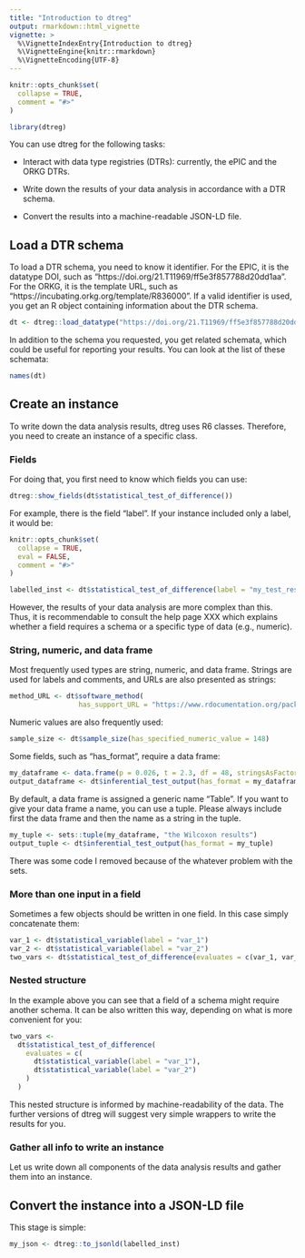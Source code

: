 ```yaml
---
title: "Introduction to dtreg"
output: rmarkdown::html_vignette
vignette: >
  %\VignetteIndexEntry{Introduction to dtreg}
  %\VignetteEngine{knitr::rmarkdown}
  %\VignetteEncoding{UTF-8}
---
```


```r
knitr::opts_chunk$set(
  collapse = TRUE,
  comment = "#>"
)
```

```r
library(dtreg)
```
You can use dtreg for the following tasks:

* Interact with data type registries (DTRs): currently, the ePIC and the ORKG DTRs.

* Write down the results of your data analysis in accordance with a DTR schema.

* Convert the results into a machine-readable JSON-LD file. 

## Load a DTR schema 

To load a DTR schema, you need to know it identifier.
For the EPIC, it is the datatype DOI, such as "https://doi.org/21.T11969/ff5e3f857788d20dd1aa".
For the ORKG, it is the template URL, such as "https://incubating.orkg.org/template/R836000".
If a valid identifier is used, you get an R object containing information about the DTR schema.

```r
dt <- dtreg::load_datatype("https://doi.org/21.T11969/ff5e3f857788d20dd1aa")
```
In addition to the schema you requested, you get related schemata, which could be  useful for reporting your results.
You can look at the list of these schemata:

```r
names(dt)
```
## Create an instance 

To write down the data analysis results, dtreg uses R6 classes. Therefore, you need to create an instance of a specific class.

### Fields 

For doing that, you first need to know which fields you can use: 

```r
dtreg::show_fields(dt$statistical_test_of_difference())
```

For example, there is the field "label". If your instance included only a label, it would be:


```r
knitr::opts_chunk$set(
  collapse = TRUE,
  eval = FALSE,
  comment = "#>"
)
```

```r
labelled_inst <- dt$statistical_test_of_difference(label = "my_test_results")
```

However, the results of your data analysis are more complex than this.
Thus, it is recommendable to consult the help page XXX which explains whether a field requires a schema or a specific type of data (e.g., numeric).  

### String, numeric, and data frame

Most frequently used types are string, numeric, and data frame.
Strings are used for labels and comments, and URLs are also presented as strings:

```r
method_URL <- dt$software_method(
                 has_support_URL = "https://www.rdocumentation.org/packages/stats/versions/3.6.2/topics/wilcox.test")
```

Numeric values are also frequently used:

```r
sample_size <- dt$sample_size(has_specified_numeric_value = 148)
```

Some fields, such as "has_format", require a data frame: 

```r
my_dataframe <- data.frame(p = 0.026, t = 2.3, df = 48, stringsAsFactors = FALSE)
output_dataframe <- dt$inferential_test_output(has_format = my_dataframe)
```

By default, a data frame is assigned a generic name "Table". If you want to give your data frame a name, you can use a tuple. Please always include first the data frame and then the name as a string in the tuple. 

```r
my_tuple <- sets::tuple(my_dataframe, "the Wilcoxon results")
output_tuple <- dt$inferential_test_output(has_format = my_tuple)
```

There was some code I removed because of the whatever problem with the sets. 

### More than one input in a field

Sometimes a few objects should be written in one field.
In this case simply concatenate them:

```r
var_1 <- dt$statistical_variable(label = "var_1")
var_2 <- dt$statistical_variable(label = "var_2")
two_vars <- dt$statistical_test_of_difference(evaluates = c(var_1, var_2))
```

### Nested structure

In the example above you can see that a field of a schema might require another schema. It can be also written this way, depending on what is more convenient for you: 


```r
two_vars <- 
  dt$statistical_test_of_difference(
    evaluates = c(
      dt$statistical_variable(label = "var_1"),
      dt$statistical_variable(label = "var_2")
    )
  )
```

This nested structure is informed by machine-readability of the data. The further versions of dtreg will suggest very simple wrappers to write the results for you.

### Gather all info to write an instance 

Let us write down all components of the data analysis results and gather them into an instance. 

## Convert the instance into a JSON-LD file

This stage is simple:


```r
my_json <- dtreg::to_jsonld(labelled_inst)
```
